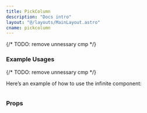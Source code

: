 ```yaml
---
title: PickColumn
description: "Docs intro"
layout: "@/layouts/MainLayout.astro"
cname: pickcolumn
---
```


{/* TODO: remove unnessary cmp */}

### Example Usages

{/* TODO: remove unnessary cmp */}

<PickColumnReact client:visible />
<PickColumnVue client:visible />

Here’s an example of how to use the infinite component:

```vue

```

### Props
